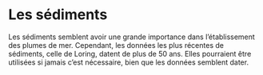 # Les sédiments {#sec-sed}

Les sédiments semblent avoir une grande importance dans l'établissement des plumes de mer.
Cependant, les données les plus récentes de sédiments, celle de Loring, datent de plus de 50 ans.
Elles pourraient être utilisées si jamais c'est nécessaire, bien que les données semblent dater.